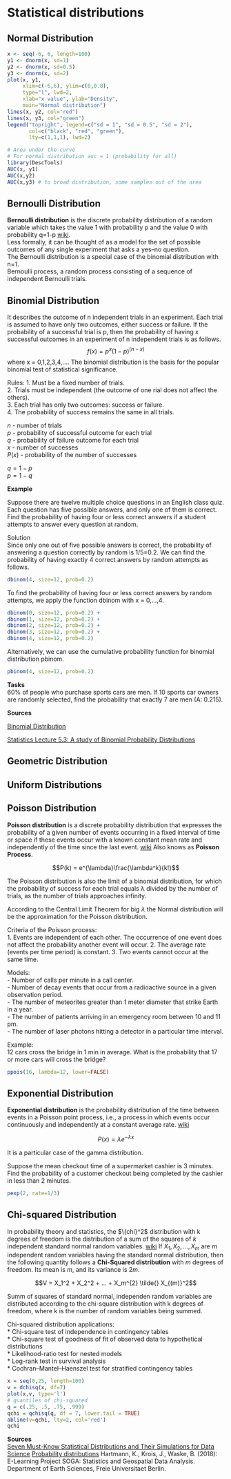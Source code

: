 # Statistical distributions
## Normal Distribution

```r
x <- seq(-6, 6, length=100)
y1 <- dnorm(x, sd=1)
y2 <- dnorm(x, sd=0.5)
y3 <- dnorm(x, sd=2)
plot(x, y1, 
     xlim=c(-6,6), ylim=c(0,0.8),
     type="l", lwd=2,
     xlab="x value", ylab="Density",
     main="Normal distribution")
lines(x, y2, col="red")
lines(x, y3, col="green")
legend("topright", legend=c("sd = 1", "sd = 0.5", "sd = 2"),
       col=c("black", "red", "green"), 
       lty=c(1,1,1), lwd=2)

# Area under the curve
# For normal distribution auc = 1 (probability for all)
library(DescTools)
AUC(x, y1)
AUC(x,y2)
AUC(x,y3) # to broad distribution, some samples out of the area
```

## Bernoulli Distribution
**Bernoulli distribution** is the discrete probability distribution of a random variable which takes the value 1 with probability p and the value 0 with probability q=1-p [wiki](https://en.wikipedia.org/wiki/Bernoulli_distribution).  
Less formally, it can be thought of as a model for the set of possible outcomes of any single experiment that asks a yes–no question.  
The Bernoulli distribution is a special case of the binomial distribution with  n=1.  
Bernoulli process, a random process consisting of a sequence of independent Bernoulli trials.  

## Binomial Distribution
It describes the outcome of n independent trials in an experiment. Each trial is assumed to have only two outcomes, either success or failure. If the probability of a successful trial is p, then the probability of having x successful outcomes in an experiment of n independent trials is as follows.
$$f(x) = p^x(1-p)^{(n-x)}$$
where x = 0,1,2,3,4,.... 
The binomial distribution is the basis for the popular binomial test of statistical significance.  

Rules:
1. Must be a fixed number of trials.  
2. Trials must be independent (the outcome of one rial does not affect the others).  
3. Each trial has only two outcomes: success or failure.  
4. The probability of success remains the same in all trials.  

$n$ - number of trials  
$p$ - probability of successful outcome for each trial  
$q$ - probability of failure outcome for each trial  
$x$ - number of successes  
$P(x)$ - probability of the number of successes  

$q = 1 - p$  
$p = 1 - q$  

**Example**  

Suppose there are twelve multiple choice questions in an English class quiz. Each question has five possible answers, and only one of them is correct. Find the probability of having four or less correct answers if a student attempts to answer every question at random.

Solution  
Since only one out of five possible answers is correct, the probability of answering a question correctly by random is 1/5=0.2. We can find the probability of having exactly 4 correct answers by random attempts as follows.  

```r
dbinom(4, size=12, prob=0.2) 
```
To find the probability of having four or less correct answers by random attempts, we apply the function dbinom with x = 0,…,4.  
```r
dbinom(0, size=12, prob=0.2) + 
dbinom(1, size=12, prob=0.2) + 
dbinom(2, size=12, prob=0.2) + 
dbinom(3, size=12, prob=0.2) + 
dbinom(4, size=12, prob=0.2)
```
Alternatively, we can use the cumulative probability function for binomial distribution pbinom.  
```r
pbinom(4, size=12, prob=0.2)
```

**Tasks**  
60% of people who purchase sports cars are men. If 10 sports car owners are randomly selected, find the probability that exactly 7 are men (A: 0.215).  

**Sources**  

[Binomial Distribution](http://www.r-tutor.com/elementary-statistics/probability-distributions/binomial-distribution)

[Statistics Lecture 5.3: A study of Binomial Probability Distributions](https://youtu.be/iGKSxMGX0Do)

## Geometric Distribution

## Uniform Distributions

## Poisson Distribution
**Poisson distribution** is a discrete probability distribution that expresses the probability of a given number of events occurring in a 
fixed interval of time or space if these events occur with a known constant mean rate and independently of the time since the last event. [wiki](https://en.wikipedia.org/wiki/Poisson_distribution)
Also knows as **Poisson Process**.  

$$P(k) = e^{\lambda}\frac{\lambda^k}{k!}$$

The Poisson distribution is also the limit of a binomial distribution, for which the probability of success for each trial equals λ divided by the number of trials, as the number of trials approaches infinity.  

According to the Central Limit Theorem for big $\lambda$ the Normal distribution will be the approximation for the Poisson distribution.  

Criteria of the Poisson process:  
1. Events are independent of each other. The occurrence of one event does not affect the probability another event will occur.
2. The average rate (events per time period) is constant.
3. Two events cannot occur at the same time.

Models:  
- Number of calls per minute in a call center.  
- Number of decay events that occur from a radioactive source in a given observation period.  
- The number of meteorites greater than 1 meter diameter that strike Earth in a year.  
- The number of patients arriving in an emergency room between 10 and 11 pm.  
- The number of laser photons hitting a detector in a particular time interval.

Example:  
12 cars cross the bridge in 1 min in average. What is the probability that 17 or more cars will cross the bridge?  
```r
ppois(16, lambda=12, lower=FALSE)
```

## Exponential Distribution
**Exponential distribution** is the probability distribution of the time between events in a Poisson point process, i.e., 
a process in which events occur continuously and independently at a constant average rate. [wiki](https://en.wikipedia.org/wiki/Exponential_distribution)

$$P(x) = \lambda e ^{ - \lambda x }$$

It is a particular case of the gamma distribution.

Suppose the mean checkout time of a supermarket cashier is 3 minutes. Find the probability of a customer checkout being completed by the cashier in less than 2 minutes.  

```r
pexp(2, rate=1/3)
```

## Chi-squared Distribution
In probability theory and statistics, the $\{chi}^2$ distribution with k degrees of freedom is the distribution of a sum of the squares of 
$k$ independent standard normal random variables. [wiki](https://en.wikipedia.org/wiki/Chi-square_distribution)
If $X_1,X_2,…,X_m$ are $m$ independent random variables having the standard normal distribution, then the following quantity follows a **Chi-Squared distribution** with $m$ degrees of freedom. Its mean is $m$, and its variance is $2m$.

$$V = X_1^2 + X_2^2 + ... + X_m^{2} \tilde{} X_{(m)}^2$$

Summ of squares of standard normal, independen random variables are distributed according to the chi-square distribution with k degrees of freedom, where k is the number of random variables being summed.  

Chi-squared distribution applications:  
* Chi-square test of independence in contingency tables  
* Chi-square test of goodness of fit of observed data to hypothetical distributions  
* Likelihood-ratio test for nested models  
* Log-rank test in survival analysis  
* Cochran–Mantel–Haenszel test for stratified contingency tables  
```r
x = seq(0,25, length=100)
v = dchisq(x, df=7)
plot(x,v, type='l')
# quantiles of chi-squared
q = c(.25, .5, .75, .999)
qchi = qchisq(q, df = 7, lower.tail = TRUE)
abline(v=qchi, lty=2, col='red')
qchi
```

**Sources**  
[Seven Must-Know Statistical Distributions and Their Simulations for Data Science](https://towardsdatascience.com/seven-must-know-statistical-distributions-and-their-simulations-for-data-science-681c5ac41e32#:~:text=A%20statistical%20distribution%20is%20a,the%20random%20value%20it%20models.)
[Probability distributions](http://www.r-tutor.com/elementary-statistics/probability-distributions)
Hartmann, K., Krois, J., Waske, B. (2018): E-Learning Project SOGA: Statistics and Geospatial Data Analysis. Department of Earth Sciences, Freie Universitaet Berlin.  
